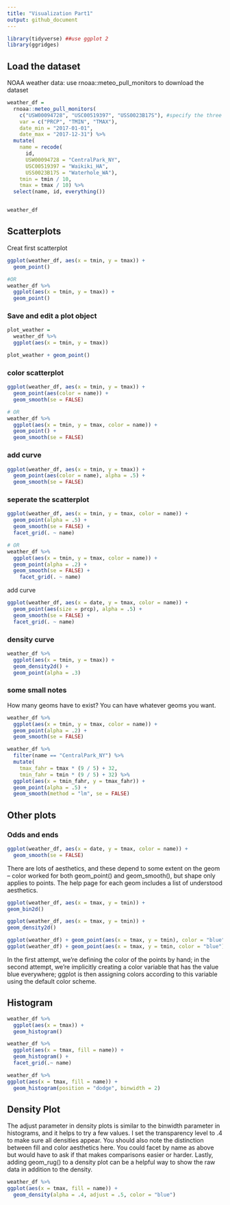 ```yaml
---
title: "Visualization Part1"
output: github_document
---
```


```r
library(tidyverse) ##use ggplot 2
library(ggridges)
```

## Load the dataset

NOAA weather data: use rnoaa::meteo_pull_monitors to download the dataset
```r
weather_df = 
  rnoaa::meteo_pull_monitors(
    c("USW00094728", "USC00519397", "USS0023B17S"), #specify the three weathersites
    var = c("PRCP", "TMIN", "TMAX"), 
    date_min = "2017-01-01",
    date_max = "2017-12-31") %>%
  mutate(
    name = recode(
      id, 
      USW00094728 = "CentralPark_NY", 
      USC00519397 = "Waikiki_HA",
      USS0023B17S = "Waterhole_WA"), 
    tmin = tmin / 10,
    tmax = tmax / 10) %>%
  select(name, id, everything())


weather_df
```

##  Scatterplots

Creat first scatterplot

```r
ggplot(weather_df, aes(x = tmin, y = tmax)) + 
  geom_point()

#OR 
weather_df %>%
  ggplot(aes(x = tmin, y = tmax)) + 
  geom_point()
```

### Save and edit a plot object
```r
plot_weather = 
  weather_df %>%
  ggplot(aes(x = tmin, y = tmax)) 

plot_weather + geom_point()

```
### color scatterplot
```r
ggplot(weather_df, aes(x = tmin, y = tmax)) + 
  geom_point(aes(color = name)) +
  geom_smooth(se = FALSE)

# OR
weather_df %>% 
  ggplot(aes(x = tmin, y = tmax, color = name)) + 
  geom_point() +
  geom_smooth(se = FALSE)

```

### add curve
```r
ggplot(weather_df, aes(x = tmin, y = tmax)) + 
  geom_point(aes(color = name), alpha = .5) +
  geom_smooth(se = FALSE)


```

### seperate the scatterplot
```r
ggplot(weather_df, aes(x = tmin, y = tmax, color = name)) + 
  geom_point(alpha = .5) +
  geom_smooth(se = FALSE) + 
  facet_grid(. ~ name)

# OR
weather_df %>% 
  ggplot(aes(x = tmin, y = tmax, color = name)) + 
  geom_point(alpha = .2) +
  geom_smooth(se = FALSE) + 
    facet_grid(. ~ name)
```
add curve
```r
ggplot(weather_df, aes(x = date, y = tmax, color = name)) + 
  geom_point(aes(size = prcp), alpha = .5) +
  geom_smooth(se = FALSE) + 
  facet_grid(. ~ name)
```

### density curve
```r
weather_df %>% 
  ggplot(aes(x = tmin, y = tmax)) + 
  geom_density2d() +
  geom_point(alpha = .3) 
```

### some small notes

How many geoms have to exist?
You can have whatever geoms you want.

```r
weather_df %>% 
  ggplot(aes(x = tmin, y = tmax, color = name)) + 
  geom_point(alpha = .2) +
  geom_smooth(se = FALSE) 
```


```r
weather_df %>% 
  filter(name == "CentralPark_NY") %>% 
  mutate(
    tmax_fahr = tmax * (9 / 5) + 32,
    tmin_fahr = tmin * (9 / 5) + 32) %>% 
  ggplot(aes(x = tmin_fahr, y = tmax_fahr)) +
  geom_point(alpha = .5) + 
  geom_smooth(method = "lm", se = FALSE)
```

## Other plots
### Odds and ends

```r
ggplot(weather_df, aes(x = date, y = tmax, color = name)) + 
  geom_smooth(se = FALSE)
```
There are lots of aesthetics, and these depend to some extent on the geom – color worked for both geom_point() and geom_smooth(), but shape only applies to points. The help page for each geom includes a list of understood aesthetics.

```r

ggplot(weather_df, aes(x = tmax, y = tmin)) + 
geom_bin2d()

ggplot(weather_df, aes(x = tmax, y = tmin)) +  
geom_density2d()
```

```r
ggplot(weather_df) + geom_point(aes(x = tmax, y = tmin), color = "blue")
ggplot(weather_df) + geom_point(aes(x = tmax, y = tmin, color = "blue"))
```
In the first attempt, we’re defining the color of the points by hand; in the second attempt, we’re implicitly creating a color variable that has the value blue everywhere; ggplot is then assigning colors according to this variable using the default color scheme.

## Histogram
```r

weather_df %>% 
  ggplot(aes(x = tmax)) + 
  geom_histogram()
```

```r
weather_df %>% 
  ggplot(aes(x = tmax, fill = name)) + 
  geom_histogram() +
  facet_grid(.~ name)
```

```r
weather_df %>% 
ggplot(aes(x = tmax, fill = name)) + 
  geom_histogram(position = "dodge", binwidth = 2)
```

## Density Plot

The adjust parameter in density plots is similar to the binwidth parameter in histograms, and it helps to try a few values. I set the transparency level to .4 to make sure all densities appear. You should also note the distinction between fill and color aesthetics here. You could facet by name as above but would have to ask if that makes comparisons easier or harder. Lastly, adding geom_rug() to a density plot can be a helpful way to show the raw data in addition to the density.

```r
weather_df %>% 
ggplot(aes(x = tmax, fill = name)) + 
  geom_density(alpha = .4, adjust = .5, color = "blue")
```

